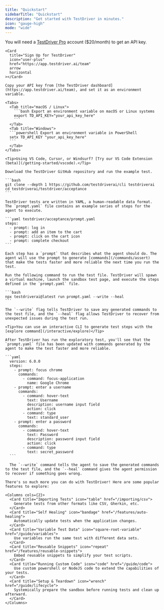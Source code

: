 ```yaml
---
title: "Quickstart"
sidebarTitle: "Quickstart"
description: "Get started with TestDriver in minutes."
icon: "gauge-high"
mode: "wide"
---
```


<Steps>
  <Step title="Create a TestDriver Account">
      
  You will need a [TestDriver Pro](https://app.testdriver.ai/team) account ($20/month) to get an API key. 
    
    <Card
      title="Sign Up for TestDriver"
      icon="user-plus"
      href="https://app.testdriver.ai/team"
      arrow
      horizontal
    ></Card>

  </Step>
  <Step title="Set up your environment">
      
    Copy your API key from [the TestDriver dashboard](https://app.testdriver.ai/team), and set it as an environment variable.
    
    <Tabs>
      <Tab title="macOS / Linux">
        ```bash Export an environment variable on macOS or Linux systems
        export TD_API_KEY="your_api_key_here"
        ```
      </Tab>
      <Tab title="Windows">
      ```powershell Export an environment variable in PowerShell
      setx TD_API_KEY "your_api_key_here"
      ```
      </Tab>
    </Tabs>

    <Tip>Using VS Code, Cursor, or Windsurf? [Try our VS Code Extension (beta)](/getting-started/vscode).</Tip>

  </Step>
  <Step title="Check out an example test">
      
    Download the TestDriver GitHub repository and run the example test.

    ```bash
    git clone --depth 1 https://github.com/testdriverai/cli testdriverai
    cd testdriverai/testdriver/acceptance
    ```

    TestDriver tests are written in YAML, a human-readable data format. The `prompt.yaml` file contains an example series of steps for the agent to execute.

    ```yaml testdriver/acceptance/prompt.yaml
    steps:
      - prompt: log in
      - prompt: add an item to the cart
      - prompt: click on the cart icon
      - prompt: complete checkout
    ```

    Each step has a `prompt` that describes what the agent should do. The agent will use the prompt to generate [commands](/commands/assert) that make the tests faster and more reliable the next time you run the test.

  </Step>
  <Step title="Generate regression test from prompts">
    
    Run the following command to run the test file. TestDriver will spawn a virtual machine, launch the sandbox test page, and execute the steps defined in the `prompt.yaml` file.

    ```bash
    npx testdriverai@latest run prompt.yaml --write --heal
    ```

    The `--write` flag tells TestDriver to save any generated commands to the test file, and the `--heal` flag allows TestDriver to recover from unexpected issues during the test run.

    <Tip>You can use an interactive CLI to generate test steps with the [explore command](/interactive/explore)</Tip>

  </Step>
  <Step title="Run the generated regression test">

    After TestDriver has run the exploratory test, you'll see that the `prompt.yaml` file has been updated with commands generated by the agent to make the test faster and more reliable.

    ```yaml
      version: 6.0.0
      steps:
        - prompt: focus chrome
          commands:
            - command: focus-application
              name: Google Chrome
        - prompt: enter a username
          commands:
            - command: hover-text
              text: Username
              description: username input field
              action: click
            - command: type
              text: standard_user
        - prompt: enter a password
          commands:
            - command: hover-text
              text: Password
              description: password input field
              action: click
            - command: type
              text: secret_password
      ```

      The `--write` command tells the agent to save the generated commands to the test file, and the `--heal` command gives the agent permission to recover if something goes wrong.

  </Step>

  <Step title="Managing your test suite">

    There's so much more you can do with TestDriver! Here are some popular features to explore:

    <Columns cols={2}>
      <Card title="Importing Tests" icon="table" href="/importing/csv">
        Generate tests from other formats like CSV, Gherkin, etc.
      </Card>
      <Card title="Self Healing" icon="bandage" href="/features/auto-healing">
        Automatically update tests when the application changes.
      </Card>
      <Card title="Variable Test Data" icon="square-root-variable" href="/guide/variables">
        Use variables run the same test with different data sets.
      </Card>
      <Card title="Reusable Snippets" icon="repeat" href="/features/reusable-snippets">
        Embed reusable snippets to simplify your test scripts.
      </Card>
      <Card title="Running Custom Code" icon="code" href="/guide/code">
        Use custom powershell or NodeJS code to extend the capabilities of your tests.
      </Card>
      <Card title="Setup & Teardown" icon="wrench" href="/guide/lifecycle">
        Systemically prepare the sandbox before running tests and clean up afterward.
      </Card>
    </Columns>

  </Step>
  </Steps>

